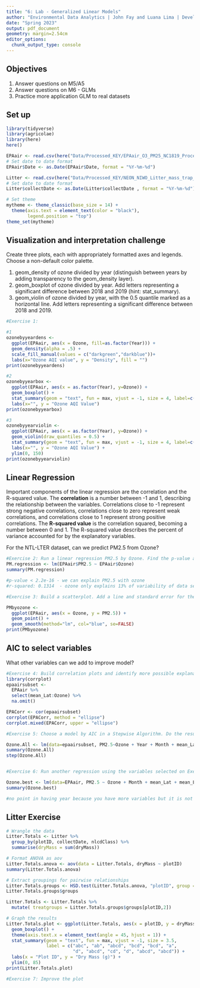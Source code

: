 ```yaml
---
title: "6: Lab - Generalized Linear Models"
author: "Environmental Data Analytics | John Fay and Luana Lima | Developed by Kateri Salk"
date: "Spring 2023"
output: pdf_document
geometry: margin=2.54cm
editor_options: 
  chunk_output_type: console
---
```


## Objectives
1. Answer questions on M5/A5
2. Answer questions on M6 - GLMs
3. Practice more application GLM to real datasets


## Set up
```r
library(tidyverse)
library(agricolae)   
library(here)
here()

EPAair <- read.csv(here("Data/Processed_KEY/EPAair_O3_PM25_NC1819_Processed.csv"), stringsAsFactors = TRUE)
# Set date to date format
EPAair$Date <- as.Date(EPAair$Date, format = "%Y-%m-%d")

Litter <- read.csv(here("Data/Processed_KEY/NEON_NIWO_Litter_mass_trap_Processed.csv"), stringsAsFactors = TRUE)
# Set date to date format
Litter$collectDate <- as.Date(Litter$collectDate , format = "%Y-%m-%d")

# Set theme
mytheme <- theme_classic(base_size = 14) +
  theme(axis.text = element_text(color = "black"), 
        legend.position = "top")
theme_set(mytheme)
```



## Visualization and interpretation challenge

Create three plots, each with appropriately formatted axes and legends. Choose a non-default color palette.

1. geom_density of ozone divided by year (distinguish between years by adding transparency to the geom_density layer).
2. geom_boxplot of ozone divided by year. Add letters representing a significant difference between 2018 and 2019 (hint: stat_summary). 
3. geom_violin of ozone divided by year, with the 0.5 quantile marked as a horizontal line. Add letters representing a significant difference between 2018 and 2019. 

```r
#Exercise 1:

#1
ozonebyyeardens <- 
  ggplot(EPAair, aes(x = Ozone, fill=as.factor(Year))) +
  geom_density(alpha = .5) +
  scale_fill_manual(values = c("darkgreen","darkblue"))+
  labs(x="Ozone AQI value", y = "Density", fill = "")
print(ozonebyyeardens)

#2
ozonebyyearbox <- 
  ggplot(EPAair, aes(x = as.factor(Year), y=Ozone)) +
  geom_boxplot() +
  stat_summary(geom = "text", fun = max, vjust = -1, size = 4, label=c("b","a")) +
  labs(x="", y = "Ozone AQI Value")
print(ozonebyyearbox)

#3
ozonebyyearviolin <- 
  ggplot(EPAair, aes(x = as.factor(Year), y=Ozone)) +
  geom_violin(draw_quantiles = 0.5) +
  stat_summary(geom = "text", fun = max, vjust = -1, size = 4, label=c("b","a")) +
  labs(x="", y = "Ozone AQI Value") +
  ylim(0, 150)
print(ozonebyyearviolin)

```

## Linear Regression

Important components of the linear regression are the correlation and the R-squared value. The **correlation** is a number between -1 and 1, describing the relationship between the variables. Correlations close to -1 represent strong negative correlations, correlations close to zero represent weak correlations, and correlations close to 1 represent strong positive correlations. The **R-squared value** is the correlation squared, becoming a number between 0 and 1. The R-squared value describes the percent of variance accounted for by the explanatory variables. 

For the NTL-LTER dataset, can we predict PM2.5 from Ozone?

```r

#Exercise 2: Run a linear regression PM2.5 by Ozone. Find the p-value and R-squared value. 
PM.regression <- lm(EPAair$PM2.5 ~ EPAair$Ozone)
summary(PM.regression)

#p-value < 2.2e-16 - we can explain PM2.5 with ozone
#r-squared: 0.1314  - ozone only explains 13% of variability of data set

#Exercise 3: Build a scatterplot. Add a line and standard error for the linear regression. Add the regression equation to the plot

PMbyozone <- 
  ggplot(EPAair, aes(x = Ozone, y = PM2.5)) +
  geom_point() +
  geom_smooth(method="lm", col="blue", se=FALSE)
print(PMbyozone) 

```


## AIC to select variables

What other variables can we add to improve model?

```r

#Exercise 4: Build correlation plots and identify more possible explanatory variables to add to the regression.
library(corrplot)
epaairsubset <- 
  EPAair %>%
  select(mean_Lat:Ozone) %>%
  na.omit()

EPACorr <- cor(epaairsubset)
corrplot(EPACorr, method = "ellipse")
corrplot.mixed(EPACorr, upper = "ellipse")

#Exercise 5: Choose a model by AIC in a Stepwise Algorithm. Do the results from AIC match the variables you selected on Exercise 4?

Ozone.All <- lm(data=epaairsubset, PM2.5~Ozone + Year + Month + mean_Lat + mean_Lng)
summary(Ozone.All)
step(Ozone.All)


#Exercise 6: Run another regression using the variables selected on Exercise 6. Compare r-squared value with the one from Exercise 2. 

Ozone.best <- lm(data=EPAair, PM2.5 ~ Ozone + Month + mean_Lat + mean_Lng)
summary(Ozone.best)

#no point in having year because you have more variables but it is not increasing the r-squared
```


## Litter Exercise

```r
# Wrangle the data
Litter.Totals <- Litter %>%
  group_by(plotID, collectDate, nlcdClass) %>%
  summarise(dryMass = sum(dryMass))

# Format ANOVA as aov
Litter.Totals.anova <- aov(data = Litter.Totals, dryMass ~ plotID)
summary(Litter.Totals.anova)

# Extract groupings for pairwise relationships
Litter.Totals.groups <- HSD.test(Litter.Totals.anova, "plotID", group = TRUE)
Litter.Totals.groups$groups

Litter.Totals <- Litter.Totals %>%
  mutate( treatgroups = Litter.Totals.groups$groups[plotID,2])

# Graph the results
Litter.Totals.plot <- ggplot(Litter.Totals, aes(x = plotID, y = dryMass)) +
  geom_boxplot() +
  theme(axis.text.x = element_text(angle = 45, hjust = 1)) +
  stat_summary(geom = "text", fun = max, vjust = -1, size = 3.5,
               label = c("abc", "ab", "abcd", "bcd", "bcd", "a", 
                         "d", "abcd", "cd", "d", "abcd", "abcd")) +
  labs(x = "Plot ID", y = "Dry Mass (g)") +
  ylim(0, 85)
print(Litter.Totals.plot)

```

```r
#Exercise 7: Improve the plot


```
